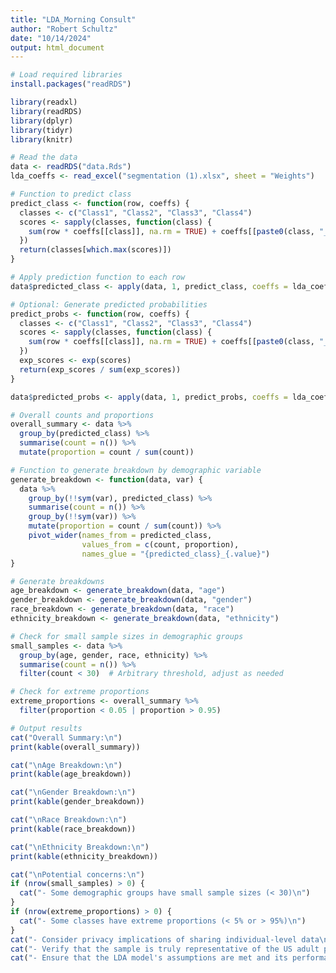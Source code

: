```yaml
---
title: "LDA_Morning Consult"
author: "Robert Schultz"
date: "10/14/2024"
output: html_document
---
```


```r
# Load required libraries
install.packages("readRDS")

library(readxl)
library(readRDS)
library(dplyr)
library(tidyr)
library(knitr)
```

```r
# Read the data
data <- readRDS("data.Rds")
lda_coeffs <- read_excel("segmentation (1).xlsx", sheet = "Weights")
```

```r
# Function to predict class
predict_class <- function(row, coeffs) {
  classes <- c("Class1", "Class2", "Class3", "Class4")
  scores <- sapply(classes, function(class) {
    sum(row * coeffs[[class]], na.rm = TRUE) + coeffs[[paste0(class, "_Intercept")]]
  })
  return(classes[which.max(scores)])
}
```

```r
# Apply prediction function to each row
data$predicted_class <- apply(data, 1, predict_class, coeffs = lda_coeffs)

# Optional: Generate predicted probabilities
predict_probs <- function(row, coeffs) {
  classes <- c("Class1", "Class2", "Class3", "Class4")
  scores <- sapply(classes, function(class) {
    sum(row * coeffs[[class]], na.rm = TRUE) + coeffs[[paste0(class, "_Intercept")]]
  })
  exp_scores <- exp(scores)
  return(exp_scores / sum(exp_scores))
}

data$predicted_probs <- apply(data, 1, predict_probs, coeffs = lda_coeffs)
```

```r
# Overall counts and proportions
overall_summary <- data %>%
  group_by(predicted_class) %>%
  summarise(count = n()) %>%
  mutate(proportion = count / sum(count))
```

```r
# Function to generate breakdown by demographic variable
generate_breakdown <- function(data, var) {
  data %>%
    group_by(!!sym(var), predicted_class) %>%
    summarise(count = n()) %>%
    group_by(!!sym(var)) %>%
    mutate(proportion = count / sum(count)) %>%
    pivot_wider(names_from = predicted_class, 
                values_from = c(count, proportion), 
                names_glue = "{predicted_class}_{.value}")
}
```

```r
# Generate breakdowns
age_breakdown <- generate_breakdown(data, "age")
gender_breakdown <- generate_breakdown(data, "gender")
race_breakdown <- generate_breakdown(data, "race")
ethnicity_breakdown <- generate_breakdown(data, "ethnicity")
```

```r
# Check for small sample sizes in demographic groups
small_samples <- data %>%
  group_by(age, gender, race, ethnicity) %>%
  summarise(count = n()) %>%
  filter(count < 30)  # Arbitrary threshold, adjust as needed

# Check for extreme proportions
extreme_proportions <- overall_summary %>%
  filter(proportion < 0.05 | proportion > 0.95)

# Output results
cat("Overall Summary:\n")
print(kable(overall_summary))

cat("\nAge Breakdown:\n")
print(kable(age_breakdown))

cat("\nGender Breakdown:\n")
print(kable(gender_breakdown))

cat("\nRace Breakdown:\n")
print(kable(race_breakdown))

cat("\nEthnicity Breakdown:\n")
print(kable(ethnicity_breakdown))

cat("\nPotential concerns:\n")
if (nrow(small_samples) > 0) {
  cat("- Some demographic groups have small sample sizes (< 30)\n")
}
if (nrow(extreme_proportions) > 0) {
  cat("- Some classes have extreme proportions (< 5% or > 95%)\n")
}
cat("- Consider privacy implications of sharing individual-level data\n")
cat("- Verify that the sample is truly representative of the US adult population\n")
cat("- Ensure that the LDA model's assumptions are met and its performance is satisfactory\n")
```

